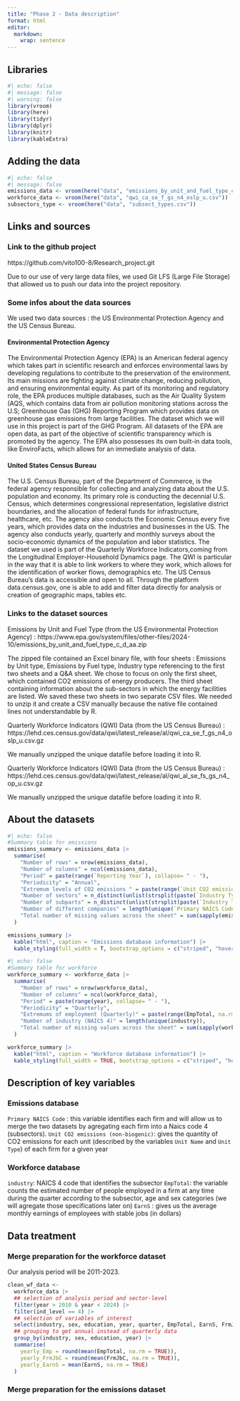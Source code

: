 ```yaml
---
title: "Phase 2 - Data description"
format: html
editor: 
  markdown: 
    wrap: sentence
---
```


## Libraries

```r
#| echo: false
#| message: false
#| warning: false
library(vroom)
library(here)
library(tidyr)
library(dplyr)
library(knitr)
library(kableExtra)
```

## Adding the data

```r
#| echo: false
#| message: false
emissions_data <- vroom(here("data", "emissions_by_unit_and_fuel_type_c_d_aa.csv"))
workforce_data <- vroom(here("data", "qwi_ca_se_f_gs_n4_oslp_u.csv"))
subsectors_type <- vroom(here("data", "subsect_types.csv"))
```


## Links and sources

### Link to the github project

https://github.com/vito100-8/Research_project.git

Due to our use of very large data files, we used Git LFS (Large File Storage) that allowed us to push our data into the project repository.

### Some infos about the data sources

We used two data sources : the US Environmental Protection Agency and the US Census Bureau.

#### Environmental Protection Agency

The Environmental Protection Agency (EPA) is an American federal agency which takes part in scientific research and enforces environmental laws by developing regulations to contribute to the preservation of the environment.
Its main missions are fighting against climate change, reducing pollution, and ensuring environmental equity.
As part of its monitoring and regulatory role, the EPA produces multiple databases, such as the Air Quality System (AQS, which contains data from air pollution monitoring stations across the U.S; Greenhouse Gas (GHG) Reporting Program which provides data on greenhouse gas emissions from large facilities.
The dataset which we will use in this project is part of the GHG Program.
All datasets of the EPA are open data, as part of the objective of scientific transparency which is promoted by the agency.
The EPA also possesses its own built-in data tools, like EnviroFacts, which allows for an immediate analysis of data.

#### United States Census Bureau

The U.S. Census Bureau, part of the Department of Commerce, is the federal agency responsible for collecting and analyzing data about the U.S. population and economy.
Its primary role is conducting the decennial U.S.
Census, which determines congressional representation, legislative district boundaries, and the allocation of federal funds for infrastructure, healthcare, etc.
The agency also conducts the Economic Census every five years, which provides data on the industries and businesses in the US.
The agency also conducts yearly, quarterly and monthly surveys about the socio-economic dynamics of the population and labor statistics.
The dataset we used is part of the Quarterly Workforce Indicators,coming from the Longitudinal Employer-Household Dynamics page.
The QWI is particular in the way that it is able to link workers to where they work, which allows for the identification of worker flows, demographics etc.
The US Census Bureau’s data is accessible and open to all.
Through the platform data.census.gov, one is able to add and filter data directly for analysis or creation of geographic maps, tables etc.

### Links to the dataset sources

Emissions by Unit and Fuel Type (from the US Environmental Protection Agency) : https://www.epa.gov/system/files/other-files/2024-10/emissions_by_unit_and_fuel_type_c_d_aa.zip

The zipped file contained an Excel binary file, with four sheets : Emissions by Unit type, Emissions by Fuel type, Industry type referencing to the first two sheets and a Q&A sheet.
We chose to focus on only the first sheet, which contained CO2 emissions of energy producers.
The third sheet containing information about the sub-sectors in which the energy facilities are listed.
We saved these two sheets in two separate CSV files.
We needed to unzip it and create a CSV manually because the native file contained lines not understandable by R.

Quarterly Workforce Indicators (QWI) Data (from the US Census Bureau) :
https://lehd.ces.census.gov/data/qwi/latest_release/al/qwi_ca_se_f_gs_n4_oslp_u.csv.gz

We manually unzipped the unique datafile before loading it into R. 

Quarterly Workforce Indicators (QWI) Data (from the US Census Bureau) : https://lehd.ces.census.gov/data/qwi/latest_release/al/qwi_al_se_fs_gs_n4_op_u.csv.gz

We manually unzipped the unique datafile before loading it into R.

## About the datasets

```r
#| echo: false
#Summary table for emissions
emissions_summary <- emissions_data |>
  summarise(
    "Number of rows" = nrow(emissions_data),
    "Number of columns" = ncol(emissions_data),
    "Period" = paste(range(`Reporting Year`), collapse= " - "),
    "Periodicity" = "Annual",
    "Extremum levels of CO2 emissions " = paste(range(`Unit CO2 emissions (non-biogenic)`), collapse = " - "),
    "Number of sectors" = n_distinct(unlist(strsplit(paste(`Industry Type (sectors)`, collapse = ","), ",\\s*"))), #separate the rows that have a "," to not double count firms in several subsectors as distinct values
    "Number of subparts" = n_distinct(unlist(strsplit(paste(`Industry Type (subparts)`, collapse = ","), ",\\s*"))),
    "Number of different companies" = length(unique(`Primary NAICS Code`)),
    "Total number of missing values across the sheet" = sum(sapply(emissions_data, function(x) sum(is.na(x))))
  )

emissions_summary |>
  kable("html", caption = "Emissions database information") |>
  kable_styling(full_width = T, bootstrap_options = c("striped", "hover", "condensed"))
```


```r
#| echo: false
#Summary table for workforce
workforce_summary <- workforce_data |>
  summarise(
    "Number of rows" = nrow(workforce_data),
    "Number of columns" = ncol(workforce_data),
    "Period" = paste(range(year), collapse= " - "),
    "Periodicity" = "Quarterly",
    "Extremums of employment (Quarterly)" = paste(range(EmpTotal, na.rm = TRUE), collapse= " - "),
    "Number of industry (NAICS 4)" = length(unique(industry)),
    "Total number of missing values across the sheet" = sum(sapply(workforce_data, function(x) sum(is.na(x))))
  )

workforce_summary |>
  kable("html", caption = "Workforce database information") |>
  kable_styling(full_width = TRUE, bootstrap_options = c("striped", "hover", "condensed"))
```

## Description of key variables

### Emissions database

`Primary NAICS Code` : this variable identifies each firm and will allow us to merge the two datasets by agregating each firm into a Naics code 4 (subsectors).
`Unit CO2 emissions (non-biogenic)`: gives the quantity of CO2 emissions for each unit (described by the variables `Unit Name` and `Unit Type`) of each firm for a given year


### Workforce database

`industry`: NAICS 4 code that identifies the subsector 
`EmpTotal`: the variable counts the estimated number of people employed in a firm at any time during the quarter according to the subsector, age and sex categories (we will agregate those specifications later on)
`EarnS` : gives us the average monthly earnings of employees with stable jobs (in dollars)



## Data treatment

### Merge preparation for the workforce dataset

Our analysis period will be 2011-2023.

```r
clean_wf_data <-
  workforce_data |>
  ## selection of analysis period and sector-level
  filter(year > 2010 & year < 2024) |>
  filter(ind_level == 4) |>
  ## selection of variables of interest
  select(industry, sex, education, year, quarter, EmpTotal, EarnS, FrmJbC) |>
  ## grouping to get annual instead of quarterly data
  group_by(industry, sex, education, year) |>
  summarise(
    yearly_Emp = round(mean(EmpTotal, na.rm = TRUE)),
    yearly_FrmJbC = round(mean(FrmJbC, na.rm = TRUE)),
    yearly_EarnS = mean(EarnS, na.rm = TRUE)
  )
```

### Merge preparation for the emissions dataset

